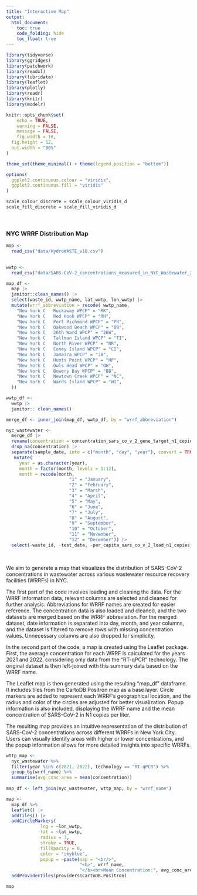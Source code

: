 ```yaml
---
title: "Interactive Map"
output:
  html_document:
    toc: true
    code_folding: hide
    toc_float: true
---
```


```r
library(tidyverse)
library(ggridges)
library(patchwork)
library(readxl)
library(lubridate)
library(leaflet)
library(plotly)
library(readr)
library(knitr)
library(modelr)

knitr::opts_chunk$set(
    echo = TRUE,
    warning = FALSE,
    message = FALSE,
    fig.width = 16, 
  fig.height = 12,
  out.width = "90%"
)

theme_set(theme_minimal() + theme(legend.position = "bottom"))

options(
  ggplot2.continuous.colour = "viridis",
  ggplot2.continuous.fill = "viridis"
)

scale_colour_discrete = scale_colour_viridis_d
scale_fill_discrete = scale_fill_viridis_d
```

<br />

### NYC WRRF Distribution Map

```r
map <-
  read_csv("data/HydroWASTE_v10.csv")
  

wwtp <-
  read_csv("data/SARS-CoV-2_concentrations_measured_in_NYC_Wastewater_20231129.csv")

map_df <-
  map |>
  janitor::clean_names() |>
  select(waste_id, wwtp_name, lat_wwtp, lon_wwtp) |>
  mutate(wrrf_abbreviation = recode( wwtp_name,
    "New York C   Rockaway WPCP" = "RK",
    "New York C   Red Hook WPCP" = "RH",
    "New York C   Port Richmond WPCP" = "PR",
    "New York C   Oakwood Beach WPCP" = "OB",
    "New York C   26th Ward WPCP" = "26W",
    "New York C   Tallman Island WPCP" = "TI",
    "New York C   North River WPCP" = "NR",
    "New York C   Coney Island WPCP" = "CI",
    "New York C   Jamaica WPCP" = "JA",
    "New York C   Hunts Point WPCP" = "HP",
    "New York C   Owls Head WPCP" = "OH",
    "New York C   Bowery Bay WPCP" = "BB",
    "New York C   Newtown Creek WPCP" = "NC",
    "New York C   Wards Island WPCP" = "WI",
  ))

wwtp_df <-
  wwtp |>
  janitor:: clean_names()

merge_df <- inner_join(map_df, wwtp_df, by = "wrrf_abbreviation")

nyc_wastewater <-
  merge_df |>
  rename(concentration = concentration_sars_co_v_2_gene_target_n1_copies_l) |>
  drop_na(concentration) |>
  separate(sample_date, into = c("month", "day", "year"), convert = TRUE) %>% 
   mutate(
     year = as.character(year),
     month = factor(month, levels = 1:12),
     month = recode(month,
                        "1" = "January",
                        "2" = "February",
                        "3" = "March",
                        "4" = "April",
                        "5" = "May",
                        "6" = "June",
                        "7" = "July",
                        "8" = "August",
                        "9" = "September",
                        "10" = "October",
                        "11" = "November",
                        "12" = "December")) |>
  select(-waste_id, -test_date, -per_capita_sars_co_v_2_load_n1_copies_per_day_per_population, -population_served_estimated, -wwtp_name, -annotation, -wrrf_abbreviation)
```

<br />

We aim to generate a map that visualizes the distribution of SARS-CoV-2 concentrations in wastewater across various wastewater resource recovery facilities (WRRFs) in NYC. 

The first part of the code involves loading and cleaning the data. For the WRRF information data, relevant columns are selected and cleaned for further analysis. Abbreviations for WRRF names are created for easier reference. The concentration data is also loaded and cleaned, and the two datasets are merged based on the WRRF abbreviation. For the merged dataset, date information is separated into day, month, and year columns, and the dataset is filtered to remove rows with missing concentration values. Unnecessary columns are also dropped for simplicity.

In the second part of the code, a map is created using the Leaflet package. First, the average concentration for each WRRF is calculated for the years 2021 and 2022, considering only data from the "RT-qPCR" technology. The original dataset is then left-joined with this summary data based on the WRRF name.

The Leaflet map is then generated using the resulting "map_df" dataframe. It includes tiles from the CartoDB Positron map as a base layer. Circle markers are added to represent each WRRF's geographical location, and the radius and color of the circles are adjusted for better visualization. Popup information is also included, displaying the WRRF name and the mean concentration of SARS-CoV-2 in N1 copies per liter.

The resulting map provides an intuitive representation of the distribution of SARS-CoV-2 concentrations across different WRRFs in New York City. Users can visually identify areas with higher or lower concentrations, and the popup information allows for more detailed insights into specific WRRFs.

```r
wttp_map <-
  nyc_wastewater %>% 
  filter(year %in% c(2021, 2022), technology == "RT-qPCR") %>% 
  group_by(wrrf_name) %>%
  summarise(avg_conc_area = mean(concentration))
            
map_df <- left_join(nyc_wastewater, wttp_map, by = "wrrf_name")

map <-
  map_df %>% 
  leaflet() |>
  addTiles() |>
  addCircleMarkers(
             lng = ~lon_wwtp,
             lat = ~lat_wwtp,
             radius = 7,
             stroke = TRUE,
             fillOpacity = 0,
             color = "skyblue",
             popup = ~paste(sep = "<br/>",
                            "<b>", wrrf_name,
                            "</b><br>Mean Concentration:", avg_conc_area, "(N1 Copies/L)")) %>% 
  addProviderTiles(providers$CartoDB.Positron)

map
```